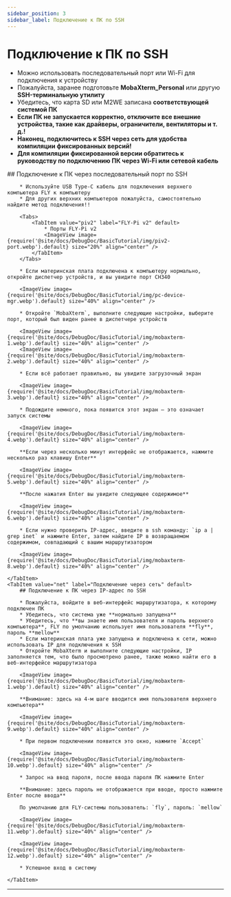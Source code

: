 ```yaml
---
sidebar_position: 3
sidebar_label: Подключение к ПК по SSH
---
```






# Подключение к ПК по SSH


* Можно использовать последовательный порт или Wi-Fi для подключения к устройству
* Пожалуйста, заранее подготовьте **MobaXterm_Personal** или другую **SSH-терминальную утилиту**
* Убедитесь, что карта SD или M2WE записана **соответствующей системой ПК**
* **Если ПК не запускается корректно, отключите все внешние устройства, такие как драйверы, ограничители, вентиляторы и т. д.!**
* **Наконец, подключитесь к SSH через сеть для удобства компиляции фиксированных версий!**
* **Для компиляции фиксированной версии обратитесь к руководству по подключению ПК через Wi-Fi или сетевой кабель**

<Tabs>
    <TabItem value="serial" label="Подключение через последовательный порт" default>
        ## Подключение к ПК через последовательный порт по SSH

        * Используйте USB Type-C кабель для подключения верхнего компьютера FLY к компьютеру
        * Для других верхних компьютеров пожалуйста, самостоятельно найдите метод подключения!!

        <Tabs>
            <TabItem value="piv2" label="FLY-Pi v2" default>
                * Порты FLY-Pi v2
                <ImageView image={require('@site/docs/DebugDoc/BasicTutorial/img/piv2-port.webp').default} size="20%" align="center" />
            </TabItem>
        </Tabs>

        * Если материнская плата подключена к компьютеру нормально, откройте диспетчер устройств, и вы увидите порт CH340

        <ImageView image={require('@site/docs/DebugDoc/BasicTutorial/img/pc-device-mgr.webp').default} size="40%" align="center" />

        * Откройте `MobaXterm`, выполните следующие настройки, выберите порт, который был виден ранее в диспетчере устройств

        <ImageView image={require('@site/docs/DebugDoc/BasicTutorial/img/mobaxterm-1.webp').default} size="40%" align="center" />
        <ImageView image={require('@site/docs/DebugDoc/BasicTutorial/img/mobaxterm-2.webp').default} size="40%" align="center" />

        * Если всё работает правильно, вы увидите загрузочный экран

        <ImageView image={require('@site/docs/DebugDoc/BasicTutorial/img/mobaxterm-3.webp').default} size="40%" align="center" />

        * Подождите немного, пока появится этот экран — это означает запуск системы

        <ImageView image={require('@site/docs/DebugDoc/BasicTutorial/img/mobaxterm-4.webp').default} size="40%" align="center" />

        **Если через несколько минут интерфейс не отображается, нажмите несколько раз клавишу Enter**

        <ImageView image={require('@site/docs/DebugDoc/BasicTutorial/img/mobaxterm-5.webp').default} size="40%" align="center" />

        **После нажатия Enter вы увидите следующее содержимое**

        <ImageView image={require('@site/docs/DebugDoc/BasicTutorial/img/mobaxterm-6.webp').default} size="40%" align="center" />

        * Если нужно проверить IP-адрес, введите в ssh команду: `ip a | grep inet` и нажмите Enter, затем найдите IP в возвращаемом содержимом, совпадающий с вашим маршрутизатором

        <ImageView image={require('@site/docs/DebugDoc/BasicTutorial/img/mobaxterm-8.webp').default} size="40%" align="center" />

    </TabItem>
    <TabItem value="net" label="Подключение через сеть" default>
        ## Подключение к ПК через IP-адрес по SSH

        * Пожалуйста, войдите в веб-интерфейс маршрутизатора, к которому подключен ПК
        * Убедитесь, что система уже **нормально запущена**
        * Убедитесь, что **вы знаете имя пользователя и пароль верхнего компьютера**, FLY по умолчанию использует имя пользователя **fly**, пароль **mellow**
        * Если материнская плата уже запущена и подключена к сети, можно использовать IP для подключения к SSH
        * Откройте MobaXterm и выполните следующие настройки, IP заполняется тем, что было просмотрено ранее, также можно найти его в веб-интерфейсе маршрутизатора

        <ImageView image={require('@site/docs/DebugDoc/BasicTutorial/img/mobaxterm-1.webp').default} size="40%" align="center" />

        **Внимание: здесь на 4-м шаге вводится имя пользователя верхнего компьютера**

        <ImageView image={require('@site/docs/DebugDoc/BasicTutorial/img/mobaxterm-9.webp').default} size="40%" align="center" />

        * При первом подключении появится это окно, нажмите `Accept`

        <ImageView image={require('@site/docs/DebugDoc/BasicTutorial/img/mobaxterm-10.webp').default} size="40%" align="center" />

        * Запрос на ввод пароля, после ввода пароля ПК нажмите Enter

        **Внимание: здесь пароль не отображается при вводе, просто нажмите Enter после ввода**

        По умолчанию для FLY-системы пользователь: `fly`, пароль: `mellow`

        <ImageView image={require('@site/docs/DebugDoc/BasicTutorial/img/mobaxterm-11.webp').default} size="40%" align="center" />

        <ImageView image={require('@site/docs/DebugDoc/BasicTutorial/img/mobaxterm-12.webp').default} size="40%" align="center" />

        * Успешное вход в систему

    </TabItem>
</Tabs>

----
